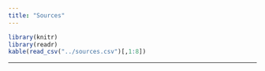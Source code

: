 ```yaml
---
title: "Sources"
---
```


```r
library(knitr)
library(readr)
kable(read_csv("../sources.csv")[,1:8])
```

------------------------------------------------------------------------
